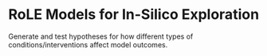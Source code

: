 # RoLE Models for In-Silico Exploration

Generate and test hypotheses for how different types of conditions/interventions affect model outcomes.
